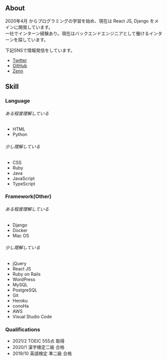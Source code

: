 ## About

2020年4月 からプログラミングの学習を始め、現在は React JS, Django をメインに開発しています。  
一社でインターン経験あり。現在はバックエンドエンジニアとして働けるインターンを探しています。

下記SNSで情報発信をしています。
* [Twitter](https://twitter.com/haruu_iq)
* [GitHub](https://github.com/haruu8)
* [Zenn](https://zenn.dev/haruu_iq)

## Skill

### Language

###### ある程度理解している

* HTML
* Python

###### 少し理解している

* CSS
* Ruby
* Java
* JavaScript
* TypeScript

### Framework(Other)

###### ある程度理解している

* Django
* Docker
* Mac OS

###### 少し理解している

* jQuery
* React JS
* Ruby on Rails
* WordPress
* MySQL
* PostgreSQL
* Git
* Heroku
* conoHa
* AWS
* Visual Studio Code

### Qualifications

* 2021/2 TOEIC 555点 取得
* 2020/1 漢字検定二級 合格
* 2019/10 英語検定 準二級 合格